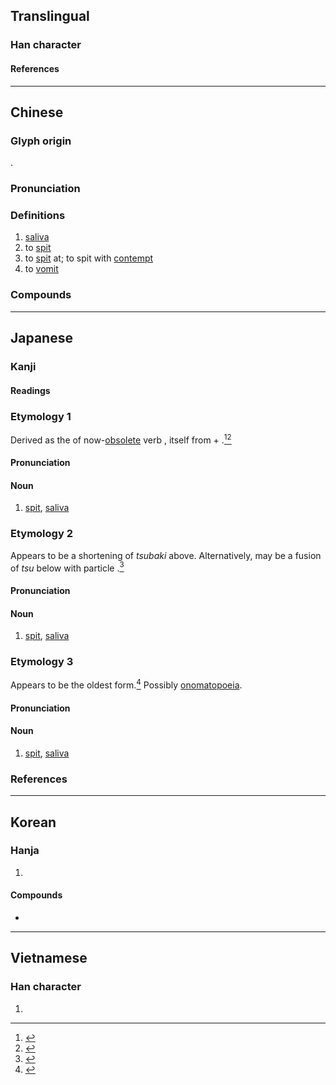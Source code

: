{{character info}}
==Translingual==

===Han character===
{{Han char|rn=30|rad=口|as=08|sn=11|four=62014|canj=RHJM|ids=⿰口垂}}

====References====
{{Han ref|kx=0194.140|dkj=03785|dj=0414.200|hdz=10641.140|uh=553E}}

----

==Chinese==
{{zh-forms}}

===Glyph origin===
{{Han etym}}
{{Han compound|口|垂|ls=psc|c1=s|c2=p}}.

===Pronunciation===
{{zh-pron
|m=tuò
|m-s=to4
|c=to3,toe3,tou3,toe5
|h=pfs=
|j=te3
|md=
|mn=thò/qz:thò͘
|w=
|mc=y
|oc=y
|cat=n,v
}}

===Definitions===
{{zh-hanzi}}

# [[saliva]]
# to [[spit]]
# to [[spit]] at; to spit with [[contempt]]
# to [[vomit]]

===Compounds===
{{zh-der|不顧而唾|乾嚥唾|咳唾|咳唾成珠|咽唾|唾壺|唾手|唾手可取|唾手可得|唾是命|唾棄|唾沫|唾沫星子|唾沫直嚥|唾津兒|唾液|唾液腺|唾盂|唾罵|唾腺|唾酒|唾面|唾面自乾|唾餘|嚥唾|拾人涕唾|擊碎唾壺|欬唾成珠|珠璣咳唾|當面唾罵|饞唾}}

----

==Japanese==
{{ja-see-also|唾する}}

===Kanji===
{{ja-kanji|grade=|rs=口08}}

====Readings====
{{ja-readings
|goon=た
|kanon=た
|kanyoon=だ
|kun=つばき-, つば-, つ-
}}

===Etymology 1===
{{ja-kanjitab|yomi=k|つばき}}

Derived as the {{m|ja|連用形||tr=ren'yōkei|continuative or stem form}} of now-[[Appendix:Glossary#obsolete|obsolete]] verb {{m|ja|唾吐く||tr=tsubaku|to [[spit]], to [[expectorate]]}}, itself from {{m|ja|唾||tr=tsu|[[saliva]]}} + {{m|ja|吐く||tr=haku|to [[expel]] from the [[mouth]]: to [[spit]], to [[vomit]], to [[exhale]]}}.<ref name="DJR">{{R:Daijirin}}</ref><ref name="KDJ">{{R:Kokugo Dai Jiten}}</ref>

====Pronunciation====
{{ja-pron|yomi=k|つばき|acc=3|acc_ref=DJR}}

====Noun====
{{ja-noun|つばき}}

# [[spit]], [[saliva]]

===Etymology 2===
{{ja-kanjitab|yomi=k|つば}}

Appears to be a shortening of ''tsubaki'' above.  Alternatively, may be a fusion of ''tsu'' below with particle {{m|ja|は||tr=wa|pos=originally ''pa'' in Old Japanese, combining in some cases as ''ba''}}.<ref name="KDJ">{{R:Kokugo Dai Jiten}}</ref>

====Pronunciation====
{{ja-pron|yomi=k|つば|acc=1|acc_ref=DJR}}

====Noun====
{{ja-noun|つば}}

# [[spit]], [[saliva]]

===Etymology 3===
{{ja-kanjitab|yomi=k|つ}}

Appears to be the oldest form.<ref name="KDJ">{{R:Kokugo Dai Jiten}}</ref>  Possibly [[onomatopoeia]].

====Pronunciation====
{{ja-pron|yomi=k|つ}}

====Noun====
{{ja-noun|つ}}

# {{lb|ja|sort=つ|archaic|possibly|_|obsolete}} [[spit]], [[saliva]]

===References===
<references/>

----

==Korean==

===Hanja===
{{ko-hanja|침|타}}

# {{hanja form of|타|[[saliva]]}}

====Compounds====
* {{ko-l|타액|[[saliva]]|唾液}}

----

==Vietnamese==

===Han character===
{{vi-readings|rs=口08|reading=thóa}}

# {{rfdef|vi|sort=口08}}